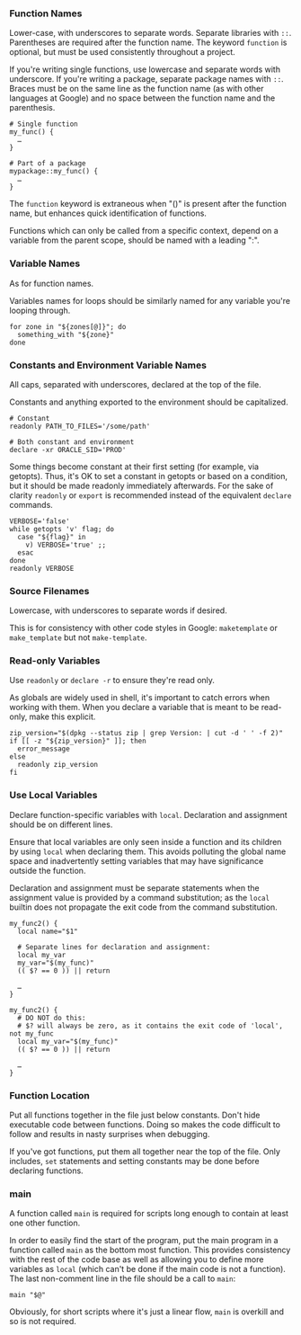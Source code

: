 
### Function Names

Lower-case, with underscores to separate words. Separate libraries with
`::`. Parentheses are required after the function name. The
keyword `function` is optional, but must be used consistently
throughout a project.

If you're writing single functions, use lowercase and separate words
with underscore. If you're writing a package, separate package names
with `::`. Braces must be on the same line as the function
name (as with other languages at Google) and no space between the
function name and the parenthesis.

```shell
# Single function
my_func() {
  …
}

# Part of a package
mypackage::my_func() {
  …
}
```

The `function` keyword is extraneous when "()" is present
after the function name, but enhances quick identification of
functions.

Functions which can only be called from a specific context, 
depend on a variable from the parent scope, should be named with a leading ":".


### Variable Names

As for function names.

Variables names for loops should be similarly named for any variable
you're looping through.

```shell
for zone in "${zones[@]}"; do
  something_with "${zone}"
done
```

<a id="s7.3-constants-and-environment-variable-names"></a>

### Constants and Environment Variable Names

All caps, separated with underscores, declared at the top of the file.

Constants and anything exported to the environment should be
capitalized.

```shell
# Constant
readonly PATH_TO_FILES='/some/path'

# Both constant and environment
declare -xr ORACLE_SID='PROD'
```

Some things become constant at their first setting (for example, via
getopts). Thus, it's OK to set a constant in getopts or based on a
condition, but it should be made readonly immediately afterwards.
For the sake of clarity `readonly` or `export` is
recommended instead of the equivalent `declare` commands.

```shell
VERBOSE='false'
while getopts 'v' flag; do
  case "${flag}" in
    v) VERBOSE='true' ;;
  esac
done
readonly VERBOSE
```

<a id="s7.4-source-filenames"></a>

### Source Filenames

Lowercase, with underscores to separate words if desired.

This is for consistency with other code styles in Google:
`maketemplate` or `make_template` but not
`make-template`.

<a id="s7.5-read-only-variables"></a>

### Read-only Variables

Use `readonly` or `declare -r` to ensure they're
read only.

As globals are widely used in shell, it's important to catch errors
when working with them. When you declare a variable that is meant to
be read-only, make this explicit.

```shell
zip_version="$(dpkg --status zip | grep Version: | cut -d ' ' -f 2)"
if [[ -z "${zip_version}" ]]; then
  error_message
else
  readonly zip_version
fi
```

<a id="s7.6-use-local-variables"></a>

### Use Local Variables

Declare function-specific variables with `local`. Declaration
and assignment should be on different lines.

Ensure that local variables are only seen inside a function and its
children by using `local` when declaring them. This avoids
polluting the global name space and inadvertently setting variables
that may have significance outside the function.

Declaration and assignment must be separate statements when the
assignment value is provided by a command substitution; as the
`local` builtin does not propagate the exit code from the
command substitution.

```shell
my_func2() {
  local name="$1"

  # Separate lines for declaration and assignment:
  local my_var
  my_var="$(my_func)"
  (( $? == 0 )) || return

  …
}
```

```shell
my_func2() {
  # DO NOT do this:
  # $? will always be zero, as it contains the exit code of 'local', not my_func
  local my_var="$(my_func)"
  (( $? == 0 )) || return

  …
}
```

<a id="s7.7-function-location"></a>

### Function Location

Put all functions together in the file just below constants. Don't hide
executable code between functions. Doing so makes the code difficult to follow
and results in nasty surprises when debugging.

If you've got functions, put them all together near the top of the
file. Only includes, `set` statements and setting constants
may be done before declaring functions.

<a id="s7.8-main"></a>

### main

A function called `main` is required for scripts long enough
to contain at least one other function.

In order to easily find the start of the program, put the main program
in a function called `main` as the bottom most function.
This provides consistency with the rest of the code base as well as
allowing you to define more variables as `local` (which
can't be done if the main code is not a function). The last
non-comment line in the file should be a call to `main`:

```shell
main "$@"
```

Obviously, for short scripts where it's just a linear flow,
`main` is overkill and so is not required.
